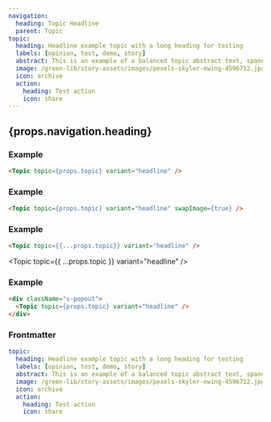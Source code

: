 ```yaml
---
navigation:
  heading: Topic Headline
  parent: Topic
topic:
  heading: Headline example topic with a long heading for testing
  labels: [opinion, test, demo, story]
  abstract: This is an example of a balanced topic abstract text, spanning multiple lines, has a max width in characters and that is placed below the header.
  image: /green-lib/story-assets/images/pexels-skyler-ewing-4596712.jpg
  icon: archive
  action:
    heading: Test action
    icon: share
---
```



## {props.navigation.heading}

### Example

```html
<Topic topic={props.topic} variant="headline" />
```

<Topic topic={props.topic} variant="headline" />

### Example

```html
<Topic topic={props.topic} variant="headline" swapImage={true} />
```

<Topic topic={props.topic} variant="headline" swapImage={true} />

### Example

```html
<Topic topic={{...props.topic}} variant="headline" />
```

<Topic topic={{ ...props.topic }} variant="headline" />

### Example

```html
<div className="s-popout">
  <Topic topic={props.topic} variant="headline" />
</div>
```

<div className="s-popout">
  <Topic topic={props.topic} variant="headline" />
</div>

### Frontmatter

```yaml
topic:
  heading: Headline example topic with a long heading for testing
  labels: [opinion, test, demo, story]
  abstract: This is an example of a balanced topic abstract text, spanning multiple lines, has a max width in characters and that is placed below the header.
  image: /green-lib/story-assets/images/pexels-skyler-ewing-4596712.jpg
  icon: archive
  action:
    heading: Test action
    icon: share
```
